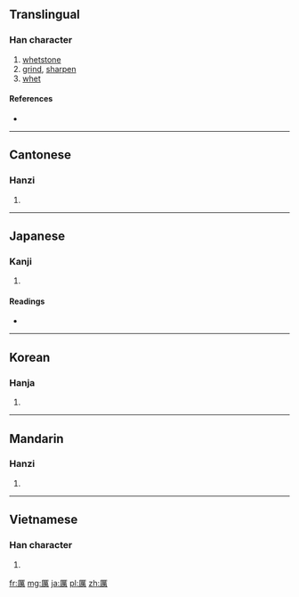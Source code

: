 {{also|厉}}
==Translingual==

===Han character===
{{Han char|rn=27|rad=厂|as=13|sn=15|four=7122<sub>7</sub>|canj=一廿田月 (MTWB)}}

# [[whetstone]]
# [[grind]], [[sharpen]]
# [[whet]]

====References====
* {{Han ref|kx=0163.090|dkj=03041|dj=0371.110|hdz=10077.170|uh=53B2|ud=21426|bh=BC46|bd=48198}}

----

==Cantonese==

===Hanzi===
{{yue-hanzi|jyut=|y=lai6|sim=厉}}

# {{defn|Cantonese|sort=厂13}}

----

==Japanese==

===Kanji===
{{ja-kanji|grade=|rs=厂13}}

# {{defn|Japanese|sort=厂13}}

====Readings====
* {{ja-readings|on=[[れい]] (rei), [[らい]] (rai), [[れつ]] (retsu), [[れち]] (rechi)|kun=[[と]] (to), [[とぐ]] (togu), [[こする]] (kosuru)}}

----

==Korean==

===Hanja===
{{ko-hanja|hangeul=려|rv=ryeo|mr=ryŏ}}

# {{defn|Korean|sort=厂13}}

----

==Mandarin==

===Hanzi===
{{cmn-hanzi|sim=厉|pin=[[lì]] ([[li4]]), [[mǒu]] ([[mou3]])|wg=li<sup>4</sup>, mou<sup>3</sup>}}

# {{defn|Mandarin|sort=厂13}}

----

==Vietnamese==

===Han character===
{{vi-hantu|[[lệ]], [[lẹ]]|rs=厂13}}

# {{defn|Vietnamese|sort=厂13}}

[[fr:厲]]
[[mg:厲]]
[[ja:厲]]
[[pl:厲]]
[[zh:厲]]